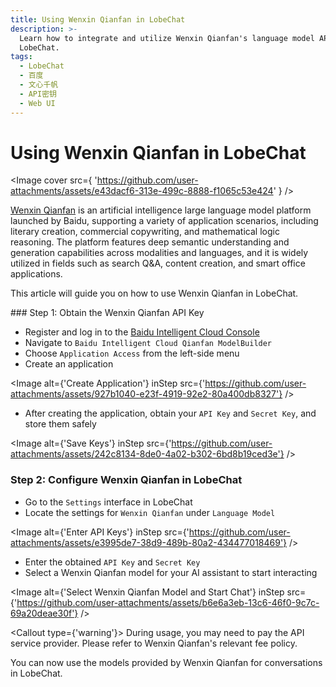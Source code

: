 ```yaml
---
title: Using Wenxin Qianfan in LobeChat
description: >-
  Learn how to integrate and utilize Wenxin Qianfan's language model APIs in
  LobeChat.
tags:
  - LobeChat
  - 百度
  - 文心千帆
  - API密钥
  - Web UI
---
```

# Using Wenxin Qianfan in LobeChat

<Image
cover
src={
'https://github.com/user-attachments/assets/e43dacf6-313e-499c-8888-f1065c53e424'
}
/>

[Wenxin Qianfan](https://qianfan.cloud.baidu.com/) is an artificial intelligence large language model platform launched by Baidu, supporting a variety of application scenarios, including literary creation, commercial copywriting, and mathematical logic reasoning. The platform features deep semantic understanding and generation capabilities across modalities and languages, and it is widely utilized in fields such as search Q&A, content creation, and smart office applications.

This article will guide you on how to use Wenxin Qianfan in LobeChat.

<Steps>
### Step 1: Obtain the Wenxin Qianfan API Key

- Register and log in to the [Baidu Intelligent Cloud Console](https://console.bce.baidu.com/)
- Navigate to `Baidu Intelligent Cloud Qianfan ModelBuilder`
- Choose `Application Access` from the left-side menu
- Create an application

<Image
alt={'Create Application'}
inStep
src={'https://github.com/user-attachments/assets/927b1040-e23f-4919-92e2-80a400db8327'}
/>

- After creating the application, obtain your `API Key` and `Secret Key`, and store them safely

<Image
alt={'Save Keys'}
inStep
src={'https://github.com/user-attachments/assets/242c8134-8de0-4a02-b302-6bd8b19ced3e'}
/>

### Step 2: Configure Wenxin Qianfan in LobeChat

- Go to the `Settings` interface in LobeChat
- Locate the settings for `Wenxin Qianfan` under `Language Model`

<Image
alt={'Enter API Keys'}
inStep
src={'https://github.com/user-attachments/assets/e3995de7-38d9-489b-80a2-434477018469'}
/>

- Enter the obtained `API Key` and `Secret Key`
- Select a Wenxin Qianfan model for your AI assistant to start interacting

<Image
alt={'Select Wenxin Qianfan Model and Start Chat'}
inStep
src={'https://github.com/user-attachments/assets/b6e6a3eb-13c6-46f0-9c7c-69a20deae30f'}
/>

<Callout type={'warning'}>
During usage, you may need to pay the API service provider. Please refer to Wenxin Qianfan's relevant fee policy.
</Callout>

</Steps>

You can now use the models provided by Wenxin Qianfan for conversations in LobeChat.

